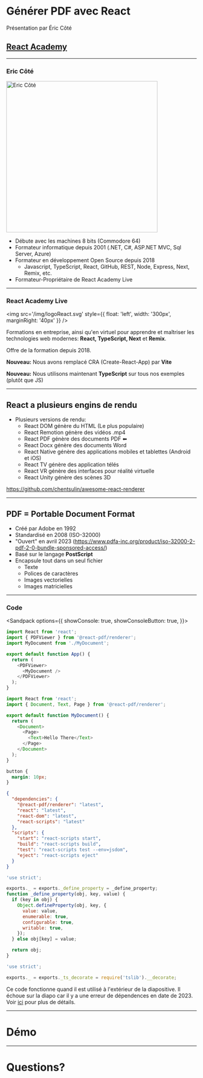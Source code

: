 # Générer PDF avec React

Présentation par Éric Côté

## [React Academy](https://www.reactAcademy.live)

---

### Eric Côté

<img
  src='https://www.reactacademy.live/static/20616643d8afc491bd4c1817ae69db63/5a6cd/Eric_Cote.webp'
  alt='Eric Côté'
  title='Eric Côté'
  width='400px'
/>

- Débute avec les machines 8 bits (Commodore 64)
- Formateur informatique depuis 2001 (.NET, C#, ASP.NET MVC, Sql Server, Azure)
- Formateur en développement Open Source depuis 2018
  - Javascript, TypeScript, React, GitHub, REST, Node, Express, Next, Remix, etc.
- Formateur-Propriétaire de React Academy Live

---

### React Academy Live

<div>

<img
  src='/img/logoReact.svg'
  style={{ float: 'left', width: '300px', marginRight: '40px' }}
/>

Formations en entreprise, ainsi qu'en virtuel
pour apprendre et maîtriser les technologies web modernes:
**React, TypeScript, Next** et **Remix**.

Offre de la formation depuis 2018.

**Nouveau:** Nous avons remplacé CRA (Create-React-App) par **Vite**

**Nouveau:** Nous utilisons maintenant **TypeScript** sur tous nos exemples (plutôt que JS)

</div>

---

## React a plusieurs engins de rendu

- Plusieurs versions de rendu:
  - React DOM génère du HTML (Le plus populaire)
  - React Remotion génère des vidéos .mp4
  - React PDF génère des documents PDF ⬅︎
  - React Docx génère des documents Word
  - React Native génère des applications mobiles et tablettes (Android et iOS)
  - React TV génère des application télés
  - React VR génère des interfaces pour réalité virtuelle
  - React Unity génère des scènes 3D

https://github.com/chentsulin/awesome-react-renderer

---

## PDF = Portable Document Format

- Créé par Adobe en 1992
- Standardisé en 2008 (ISO-32000)
- "Ouvert" en avril 2023 (https://www.pdfa-inc.org/product/iso-32000-2-pdf-2-0-bundle-sponsored-access/)
- Basé sur le langage **PostScript**
- Encapsule tout dans un seul fichier
  - Texte
  - Polices de caractères
  - Images vectorielles
  - Images matricielles

---

### Code

<Sandpack options={{
      showConsole: true,
      showConsoleButton: true,
    }}>

```js
import React from 'react';
import { PDFViewer } from '@react-pdf/renderer';
import MyDocument from './MyDocument';

export default function App() {
  return (
    <PDFViewer>
      <MyDocument />
    </PDFViewer>
  );
}
```

```js src/MyDocument.js
import React from 'react';
import { Document, Text, Page } from '@react-pdf/renderer';

export default function MyDocument() {
  return (
    <Document>
      <Page>
        <Text>Hello There</Text>
      </Page>
    </Document>
  );
}
```

```css
button {
  margin: 10px;
}
```

```json package.json
{
  "dependencies": {
    "@react-pdf/renderer": "latest",
    "react": "latest",
    "react-dom": "latest",
    "react-scripts": "latest"
  },
  "scripts": {
    "start": "react-scripts start",
    "build": "react-scripts build",
    "test": "react-scripts test --env=jsdom",
    "eject": "react-scripts eject"
  }
}
```

```js node_modules/@swc/helpers/lib/_define_property.js hidden
'use strict';

exports._ = exports._define_property = _define_property;
function _define_property(obj, key, value) {
  if (key in obj) {
    Object.defineProperty(obj, key, {
      value: value,
      enumerable: true,
      configurable: true,
      writable: true,
    });
  } else obj[key] = value;

  return obj;
}
```

```js node_modules/@swc/helpers/lib/_ts_decorate.js hidden
'use strict';

exports._ = exports._ts_decorate = require('tslib').__decorate;
```

</Sandpack>

Ce code fonctionne quand il est utilisé à l'extérieur de la diapositive. Il échoue sur la diapo car il y a une erreur de dépendences en date de 2023. Voir [ici](https://github.com/foliojs/fontkit/issues/325) pour plus de détails.

---

# Démo

---

# Questions?
